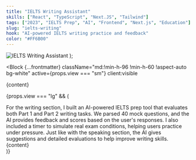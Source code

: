 ```yaml
---
title: "IELTS Writing Assistant"
skills: ["React", "TypeScript", "Next.JS", "Tailwind"]
tags: ["2023", "IELTS Prep", "AI", "Frontend", "Next.js", "Education"]
slug: "ielts-writing"
hook: "AI-powered IELTS writing practice and feedback"
color: "#FF6B00"
---
```



  <img src="/assets/web-9.svg" alt="IELTS Writing Assistant" />
);

<Block
  {...frontmatter}
  className="md:!min-h-96 !min-h-60 !aspect-auto bg-white"
  active={props.view === "sm"}
  client:visible
>
  <div className="absolute md:-right-2/3 lg:-right-20 left-20 md:top-1/6 h-[180%] sm:h-auto xl:w-full w-[150%] md:scale-125 origin-bottom-left">
    {content}
  </div>
</Block>

{props.view === "lg" && (

<div className="relative  rounded-2xl text-neutral-400 overflow-y-auto overflow-x-hidden md:p-11 p-6 flex flex-col bg-white">
  <Title>{frontmatter.title}</Title>
  <TextBlock>
    For the writing section, I built an AI-powered IELTS prep tool that
    evaluates both Part 1 and Part 2 writing tasks. We parsed 40 mock questions,
    and the AI provides feedback and scores based on the user's responses. I
    also included a timer to simulate real exam conditions, helping users
    practice under pressure. Just like with the speaking section, the AI gives
    suggestions and detailed evaluations to help improve writing skills.
  </TextBlock>
  <Skills skills={frontmatter.skills} />
  <div className="md:absolute bottom-20 md:left-1/2 md:w-2/3 mt-16 md:mt-0 w-[200%] ">
    {content}
  </div>
</div>
)}

